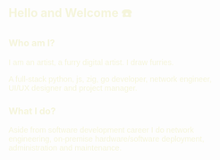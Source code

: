 <div class="content-wrapper">

## Hello and Welcome ☎️

### Who am I?

I am an artist, a furry digital artist. I draw furries.

A full-stack python, js, zig, go developer, network engineer, UI/UX designer and project manager.

### What I do?

Aside from software development career I do network engineering, on-premise hardware/software deployment, administration and maintenance.

</div>

<style>

.content-wrapper {
  padding: 0em 1.6em;
}

.content-wrapper::before {
    content: '';
    background-image: url('/img/banner_lg.png');
    width: 70%;
    height: 70%;
    background-size: cover;
    z-index: 1;
    left: 60%;
    margin-top: -1.3%;
    display: block;
    position: absolute;
}

p {
    width: 80%;
    font-weight: 350;
    font-family: sans-serif;
}

h1, h2, h3, h4, h5, h6, p {
    color: rgb(245, 245, 220);
}

strong {
    color: hsl(12, 80%, 80%);
}

.passcode {
    color: hsl(0, 0%, 45%);
    font-size: 1.01em;
    font-weight: 100;
    letter-spacing: 0.5em;
    background-color: rgba(123, 123, 123, 0.1);
    padding: 3px;
    border-radius: 3px;
}

a {
    color: inherit;
}

</style>